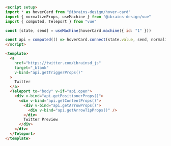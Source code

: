 ```md
<script setup>
import * as hoverCard from "@ibrains-design/hover-card"
import { normalizeProps, useMachine } from "@ibrains-design/vue"
import { computed, Teleport } from "vue"

const [state, send] = useMachine(hoverCard.machine({ id: "1" }))

const api = computed(() => hoverCard.connect(state.value, send, normalizeProps))
</script>

<template>
  <a
    href="https://twitter.com/ibrainsd_js"
    target="_blank"
    v-bind="api.getTriggerProps()"
  >
    Twitter
  </a>
  <Teleport to="body" v-if="api.open">
    <div v-bind="api.getPositionerProps()">
      <div v-bind="api.getContentProps()">
        <div v-bind="api.getArrowProps()">
          <div v-bind="api.getArrowTipProps()" />
        </div>
        Twitter Preview
      </div>
    </div>
  </Teleport>
</template>
```
